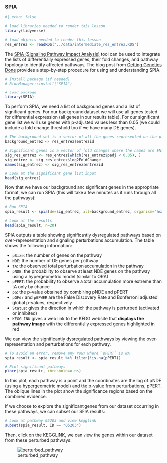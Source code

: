 ### SPIA

```r
#| echo: false

# load libraries needed to render this lesson
library(tidyverse)

# load objects needed to render this lesson
res_entrez <- readRDS("../data/intermediate_res_entrez.RDS")
```

The [SPIA (Signaling Pathway Impact Analysis)](http://bioconductor.org/packages/release/bioc/html/SPIA.html) tool can be used to integrate the lists of differentially expressed genes, their fold changes, and pathway topology to identify affected pathways. The blog post from [Getting Genetics Done](https://gettinggeneticsdone.blogspot.com/2012/03/pathway-analysis-for-high-throughput.html) provides a step-by-step procedure for using and understanding SPIA. 

```r
# Install package (if needed)
# BiocManager::install("SPIA")

# Load package
library(SPIA)
```

To perform SPIA, we need a list of background genes and a list of significant genes. For our background dataset we will use all genes tested for differential expression (all genes in our results table). For our significant gene list we will use genes with p-adjusted values less than 0.05 (we could include a fold change threshold too if we have many DE genes).

```r
# The background set is a vector of all the genes represented on the platform
background_entrez <- res_entrez$entrezid

# Significant genes is a vector of fold changes where the names are ENTREZ gene IDs
sig_res_entrez <- res_entrez[which(res_entrez$padj < 0.05), ]
sig_entrez <- sig_res_entrez$log2FoldChange
names(sig_entrez) <- sig_res_entrez$entrezid

# Look at the significant gene list input
head(sig_entrez)
```

Now that we have our background and significant genes in the appropriate format, we can run SPIA (this will take a few minutes as it runs through all the pathways):

```r
# Run SPIA
spia_result <- spia(de=sig_entrez, all=background_entrez, organism="hsa")

# Look at the results
head(spia_result, n=20)
```

SPIA outputs a table showing significantly dysregulated pathways based on over-representation and signaling perturbations accumulation. The table shows the following information: 

- `pSize`: the number of genes on the pathway
- `NDE`: the number of DE genes per pathway
- `tA`: the observed total perturbation accumulation in the pathway
- `pNDE`: the probability to observe at least NDE genes on the pathway using a hypergeometric model (similar to ORA)
- `pPERT`: the probability to observe a total accumulation more extreme than tA only by chance
- `pG`: the p-value obtained by combining pNDE and pPERT
- `pGFdr` and `pGFWER` are the False Discovery Rate and Bonferroni adjusted global p-values, respectively
- `Status`: gives the direction in which the pathway is perturbed (activated or inhibited)
- `KEGGLINK` gives a web link to the KEGG website that **displays the pathway image** with the differentially expressed genes highlighted in red

We can view the significantly dysregulated pathways by viewing the over-representation and perturbations for each pathway.

```r
# To avoid an error, remove any rows where `pPERT` is NA
spia_result <- spia_result %>% filter(!is.na(pPERT))

# Plot significant pathways
plotP(spia_result, threshold=0.05)
```

In this plot, each pathway is a point and the coordinates are the log of pNDE (using a hypergeometric model) and the p-value from perturbations, pPERT. The oblique lines in the plot show the significance regions based on the combined evidence.

If we choose to explore the significant genes from our dataset occurring in these pathways, we can subset our SPIA results:

```r
# Look at pathway 05203 and view kegglink
subset(spia_result, ID == "05203")
```

Then, click on the KEGGLINK, we can view the genes within our dataset from these perturbed pathways:

![perturbed_pathway](http://www.genome.jp/dbget-bin/show_pathway?hsa05203+1739+5829+578+3661+5700+1108+3725+836+581+572+5366+7187+7188+1642+5594+10488+64764+90993+9586+6777+5291+5293+5966+1959+1019+55697+5902+2648+6850+3718+595+894+896+890+4193+28973+898+9134+1233+7419+3265+3845+4893+10971+7529+7531+7532+7534+6502+2965+1387+9114+1026+5315+3065+5922+998+387+81+88+2957+991+3665+3106+3107+3133+3134+5566+5567+2885+128312+3017+440689+8341+8343+8347+8348+8349+85236+8970+554313+8360+8362+8367+8370)
